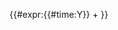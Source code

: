 {{#expr:{{#time:Y}} + {{{1|1}}}}}<noinclude>
{{documentation|content=
顯示明年年份。若有設置第一個參數，顯示年份會是今年年份加成第一個參數值的結果。

:範例1
::<code><nowiki>{{NEXTYEAR}}</nowiki></code> 
:結果為：
::{{NEXTYEAR}}

:範例2
::<code><nowiki>{{NEXTYEAR|4}}</nowiki></code> 
:結果為：
::{{NEXTYEAR|4}}

'''參見'''
* {{tlx|CURRENTYEAR}}
* {{tlx|LASTYEAR}}

[[Category:Date-computing templates based on current time]]
}}
</noinclude>